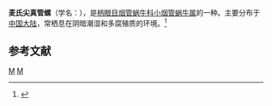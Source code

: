{{Infraspeciesbox
| genus = Euphaedusa
| species = aculus
| varietas = moellendorffi
| authority = von Martens, 1874
}}
'''麦氏尖真管螺'''（学名：''{{lang|la|Euphaedusa aculus moellendorffi}}''），是[[柄眼目|柄眼目]][[烟管蜗牛科|烟管蜗牛科]][[小烟管蜗牛属|小烟管蜗牛属]]的一种。主要分布于[[中国大陆|中国大陆]]，常栖息在阴暗潮湿和多腐殖质的环境。<ref>{{cite web|url=http://shell.sinica.edu.tw/chinese/shellbase_detail.php?science_no=5896|title=国际贝库：麦氏尖真管螺|publisher=台湾贝类资料库|accessdate=2009-08-11}}</ref>

== 参考文献 ==
{{reflist}}
{{taxonbar}}
[[Category:_1874年描述的动物|M]]
[[Category:小烟管蜗牛属|M]]
